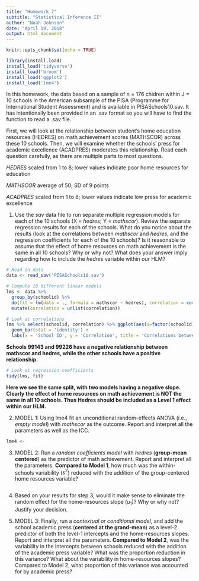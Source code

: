```yaml
---
title: "Homework 7"
subtitle: "Statistical Inference II"
author: "Noah Johnson"
date: "April 19, 2018"
output: html_document
---
```


```r
knitr::opts_chunk$set(echo = TRUE)

library(install.load)
install_load('tidyverse')
install_load('broom')
install_load('ggplot2')
install_load('lme4')
```

In this homework, the data based on a sample of n = 176 chidren within J = 10 schools in the American subsample of the PISA (Programme for International Student Assessment) and is available in PISASchools10.sav. It has intentionally been provided in an .sav format so you will have to find the function to read a .sav file.

First, we will look at the relationship between student’s home education resources (HEDRES) on math achievement scores (MATHSCOR) across these 10 schools. Then, we will examine whether the schools’ press for academic excellence (ACADPRES) moderates this relationship. Read each question carefully, as there are multiple parts to most questions.    

*HEDRES*    scaled from 1 to 8; lower values indicate poor home resources for education

*MATHSCOR*    average of 50; SD of 9 points

*ACADPRES*    scaled from 1 to 8; lower values indicate low press for academic excellence

1. Use the *sav* data file to run separate multiple regression models for each of the 10 schools (X = *hedres*; Y = *mathscor*). Review the separate regression results for each of the schools. What do you notice about the results (look at the correlations between *mathscor* and *hedres*, and the regression coefficients for each of the 10 schools)? Is it reasonable to assume that the effect of home resources on math achievement is the same in all 10 schools? Why or why not? What does your answer imply regarding how to include the *hedres* variable within our HLM?

```r
# Read in data
data <- read_sav('PISASchools10.sav')

# Compute 10 different linear models
lms <- data %>% 
  group_by(schoolid) %>% 
  do(fit = lm(data = ., formula = mathscor ~ hedres), correlation = cor(.$mathscor, .$hedres)) %>% 
  mutate(correlation = unlist(correlation))

# Look at correlations
lms %>% select(schoolid, correlation) %>% ggplot(aes(x=factor(schoolid), y = correlation)) +
  geom_bar(stat = 'identity') +
  labs(x = 'School ID', y = 'Correlation', title = 'Correlations between mathscor and hedres')
```

**Schools 99143 and 99226 have a negative relationship between mathscor and hedres, while the other schools have a positive relationship.**

```r
# Look at regression coefficients
tidy(lms, fit)
```

**Here we see the same split, with two models having a negative slope. Clearly the effect of home resources on math achievement is NOT the same in all 10 schools. Thus Hedres should be included as a Level 1 effect within our HLM.**

2. MODEL 1: Using lme4 fit an unconditional random-effects ANOVA (i.e., *empty model*) with *mathscor* as the outcome. Report and interpret all the parameters as well as the ICC.

```r
lme4 <- 
```
  
3. MODEL 2: Run a *random coefficients model* with *hedres* (**group-mean centered**) as the predictor of math achievement. Report and interpret all the parameters. **Compared to Model 1**, how much was the within-schools variability ($s^2$) reduced with the addition of the group-centered home resources variable?

```r

```

4. Based on your results for step 3, would it make sense to eliminate the random effect for the home-resources slope ($u_1$)? Why or why not?  Justify your decision.
  
5. MODEL 3: Finally, run a *contextual or conditional model*, and add the school academic press (**centered at the grand-mean**) as a level-2 predictor of both the level-1 intercepts and the home-resources slopes. Report and interpret all the parameters. **Compared to Model 2**, was the variability in the intercepts between schools reduced with the addition of the academic press variable? What was the proportion reduction in this variance? What about the variability in home-resources slopes?  Compared to Model 2, what proportion of this variance was accounted for by academic press? 



 


 


 


 

